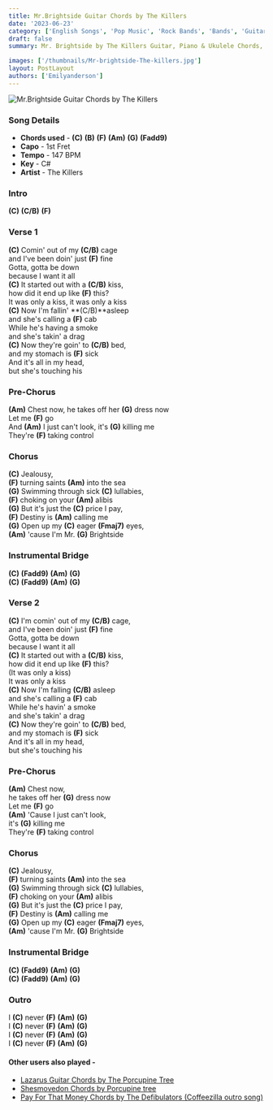```yaml
---
title: Mr.Brightside Guitar Chords by The Killers
date: '2023-06-23'
category: ['English Songs', 'Pop Music', 'Rock Bands', 'Bands', 'Guitar Chords']
draft: false
summary: Mr. Brightside by The Killers Guitar, Piano & Ukulele Chords, Chords used - (C) (B) (F) (Am) (G) (Fadd9), Capo - 1st Fret, Key - C#

images: ['/thumbnails/Mr-brightside-The-killers.jpg']
layout: PostLayout
authors: ['Emilyanderson']
---
```


![Mr.Brightside Guitar Chords by The Killers](/thumbnails/Mr-brightside-The-killers.jpg)

### Song Details

- **Chords used** - **(C)** **(B)** **(F)** **(Am)** **(G)** **(Fadd9)**
- **Capo** - 1st Fret
- **Tempo** - 147 BPM
- **Key** - C#
- **Artist** - The Killers

### Intro

**(C)** **(C/B)** **(F)**

### Verse 1

**(C)** Comin' out of my **(C/B)** cage\
and I've been doin' just **(F)** fine\
Gotta, gotta be down\
because I want it all\
**(C)** It started out with a **(C/B)** kiss,\
how did it end up like **(F)** this?\
It was only a kiss, it was only a kiss\
**(C)** Now I'm fallin' **(C/B)**asleep\
and she's calling a **(F)** cab\
While he's having a smoke\
and she's takin' a drag\
**(C)** Now they're goin' to **(C/B)** bed,\
and my stomach is **(F)** sick\
And it's all in my head,\
but she's touching his

### Pre-Chorus

**(Am)** Chest now, he takes off her **(G)** dress now\
Let me **(F)** go\
And **(Am)** I just can't look, it's **(G)** killing me\
They're **(F)** taking control

### Chorus

**(C)** Jealousy,\
**(F)** turning saints **(Am)** into the sea\
**(G)** Swimming through sick **(C)** lullabies,\
**(F)** choking on your **(Am)** alibis\
**(G)** But it's just the **(C)** price I pay,\
**(F)** Destiny is **(Am)** calling me\
**(G)** Open up my **(C)** eager **(Fmaj7)** eyes,\
**(Am)** 'cause I'm Mr. **(G)** Brightside

### Instrumental Bridge

**(C)** **(Fadd9)** **(Am)** **(G)**\
**(C)** **(Fadd9)** **(Am)** **(G)**

### Verse 2

**(C)** I'm comin' out of my **(C/B)** cage,\
and I've been doin' just **(F)** fine\
Gotta, gotta be down\
because I want it all\
**(C)** It started out with a **(C/B)** kiss,\
how did it end up like **(F)** this?\
(It was only a kiss)\
It was only a kiss\
**(C)** Now I'm falling **(C/B)** asleep\
and she's calling a **(F)** cab\
While he's havin' a smoke\
and she's takin' a drag\
**(C)** Now they're goin' to **(C/B)** bed,\
and my stomach is **(F)** sick\
And it's all in my head,\
but she's touching his

### Pre-Chorus

**(Am)** Chest now,\
he takes off her **(G)** dress now\
Let me **(F)** go\
**(Am)** 'Cause I just can't look,\
it's **(G)** killing me\
They're **(F)** taking control

### Chorus

**(C)** Jealousy,\
**(F)** turning saints **(Am)** into the sea\
**(G)** Swimming through sick **(C)** lullabies,\
**(F)** choking on your **(Am)** alibis\
**(G)** But it's just the **(C)** price I pay,\
**(F)** Destiny is **(Am)** calling me\
**(G)** Open up my **(C)** eager **(Fmaj7)** eyes,\
**(Am)** 'cause I'm Mr. **(G)** Brightside

### Instrumental Bridge

**(C)** **(Fadd9)** **(Am)** **(G)**\
**(C)** **(Fadd9)** **(Am)** **(G)**

### Outro

I **(C)** never **(F)** **(Am)** **(G)**\
I **(C)** never **(F)** **(Am)** **(G)**\
I **(C)** never **(F)** **(Am)** **(G)**\
I **(C)** never **(F)** **(Am)** **(G)**

#### Other users also played -

- [Lazarus Guitar Chords by The Porcupine Tree](https://www.chordsco.com/chords/lazarus-guitar-chords-by-the-porcupine-tree)
- [Shesmovedon Chords by Porcupine tree](https://www.chordsco.com/chords/shesmovedon-chords-by-porcupine-tree)
- [Pay For That Money Chords by The Defibulators (Coffeezilla outro song)](https://www.chordsco.com/chords/pay-for-that-money-chords-by-the-defibulators-coffeezilla-outro-song)
